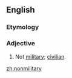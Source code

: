 ==English==

===Etymology===
{{prefix|non|military}}

===Adjective===
{{en-adj}}
# Not [[military]]; [[civilian]].

[[zh:nonmilitary]]